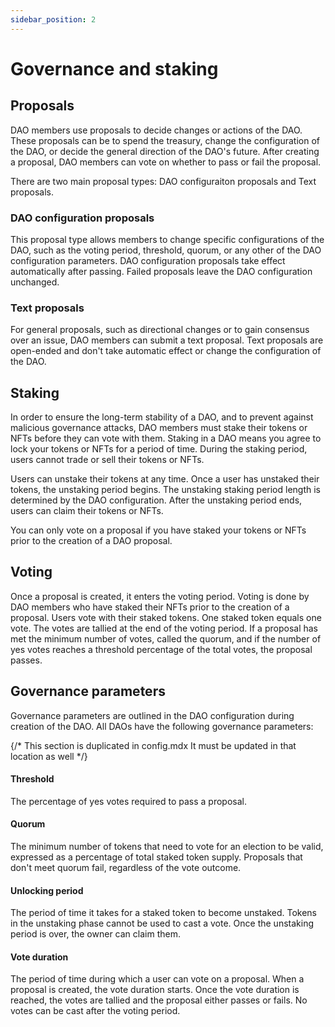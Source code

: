 ```yaml
---
sidebar_position: 2
---
```


# Governance and staking

## Proposals 

DAO members use proposals to decide changes or actions of the DAO. These proposals can be to spend the treasury, change the configuration of the DAO, or decide the general direction of the DAO's future. After creating a proposal, DAO members can vote on whether to pass or fail the proposal. 

There are two main proposal types: DAO configuraiton proposals and Text proposals. 

### DAO configuration proposals

This proposal type allows members to change specific configurations of the DAO, such as the voting period, threshold, quorum, or any other of the DAO configuration parameters. DAO configuration proposals take effect automatically after passing. Failed proposals leave the DAO configuration unchanged. 

### Text proposals

For general proposals, such as directional changes or to gain consensus over an issue, DAO members can submit a text proposal. Text proposals are open-ended and don't take automatic effect or change the configuration of the DAO. 

## Staking

In order to ensure the long-term stability of a DAO, and to prevent against malicious governance attacks, DAO members must stake their tokens or NFTs before they can vote with them. Staking in a DAO means you agree to lock your tokens or NFTs for a period of time. During the staking period, users cannot trade or sell their tokens or NFTs. 

Users can unstake their tokens at any time. Once a user has unstaked their tokens, the unstaking period begins. The unstaking staking period length is determined by the DAO configuration. After the unstaking period ends, users can claim their tokens or NFTs. 

You can only vote on a proposal if you have staked your tokens or NFTs prior to the creation of a DAO proposal. 

## Voting

Once a proposal is created, it enters the voting period. Voting is done by DAO members who have staked their NFTs prior to the creation of a proposal. Users vote with their staked tokens. One staked token equals one vote. The votes are tallied at the end of the voting period. If a proposal has met the minimum number of votes, called the quorum, and if the number of yes votes reaches a threshold percentage of the total votes, the proposal passes. 

## Governance parameters

Governance parameters are outlined in the DAO configuration during creation of the DAO. All DAOs have the following governance parameters:

{/* This section is duplicated in config.mdx It must be updated in that location as well */}

#### Threshold

The percentage of yes votes required to pass a proposal. 

#### Quorum 

The minimum number of tokens that need to vote for an election to be valid, expressed as a percentage of total staked token supply. Proposals that don't meet quorum fail, regardless of the vote outcome. 

#### Unlocking period 

The period of time it takes for a staked token to become unstaked. Tokens in the unstaking phase cannot be used to cast a vote. Once the unstaking period is over, the owner can claim them. 

#### Vote duration

The period of time during which a user can vote on a proposal. When a proposal is created, the vote duration starts. Once the vote duration is reached, the votes are tallied and the proposal either passes or fails. No votes can be cast after the voting period. 
